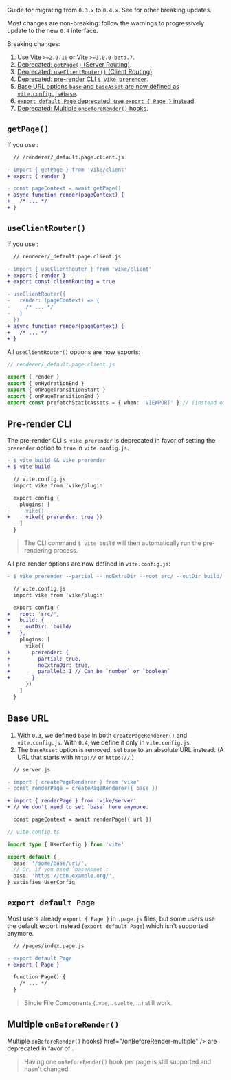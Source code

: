 
Guide for migrating from `0.3.x` to `0.4.x`. See <Link href="/migration" /> for other breaking updates.

Most changes are non-breaking: follow the warnings to progressively update to the new `0.4` interface.

Breaking changes:

 1. Use Vite `>=2.9.10` or Vite `>=3.0.0-beta.7`.
 1. [Deprecated: `getPage()` (Server Routing)](#getpage).
 1. [Deprecated: `useClientRouter()` (Client Routing)](#useclientrouter).
 1. [Deprecated: pre-render CLI `$ vike prerender`](#pre-render-cli).
 1. [Base URL options `base` and `baseAsset` are now defined as `vite.config.js#base`](#base-url).
 1. [`export default Page` deprecated: use `export { Page }` instead](#export-default-page).
 1. [Deprecated: Multiple `onBeforeRender()` hooks](#multiple-onbeforerender).


## `getPage()`

If you use <Link href="/server-routing" noBreadcrumb />:

```diff
  // /renderer/_default.page.client.js

- import { getPage } from 'vike/client'
+ export { render }

- const pageContext = await getPage()
+ async function render(pageContext) {
+   /* ... */
+ }
```


## `useClientRouter()`

If you use <Link href="/client-routing" noBreadcrumb />:

```diff
  // renderer/_default.page.client.js

- import { useClientRouter } from 'vike/client'
+ export { render }
+ export const clientRouting = true

- useClientRouter({
-   render: (pageContext) => {
-     /* ... */
-   }
- })
+ async function render(pageContext) {
+   /* ... */
+ }
```

All `useClientRouter()` options are now exports:

```ts ts-only
// renderer/_default.page.client.js

export { render }
export { onHydrationEnd }
export { onPageTransitionStart }
export { onPageTransitionEnd }
export const prefetchStaticAssets = { when: 'VIEWPORT' } // (instead of `prefetchLinks`)
```

## Pre-render CLI

The pre-render CLI `$ vike prerender` is deprecated in favor of setting the `prerender` option to `true` in `vite.config.js`.

```diff
- $ vite build && vike prerender
+ $ vite build
```
```diff
  // vite.config.js
  import vike from 'vike/plugin'

  export config {
    plugins: [
-     vike()
+     vike({ prerender: true })
    ]
  }
```

> The CLI command `$ vite build` will then automatically run the pre-rendering process.

All pre-render options are now defined in `vite.config.js`:

```diff
- $ vike prerender --partial -- noExtraDir --root src/ --outDir build/ --parallel 1
```
```diff
  // vite.config.js
  import vike from 'vike/plugin'

  export config {
+   root: 'src/',
+   build: {
+     outDir: 'build/
+   },
    plugins: [
      vike({
+       prerender: {
+         partial: true,
+         noExtraDir: true,
+         parallel: 1 // Can be `number` or `boolean`
+       }
      })
    ]
  }
```


## Base URL

 1. With `0.3`, we defined `base` in both `createPageRenderer()` and `vite.config.js`. With `0.4`, we define it only in `vite.config.js`.
 1. The `baseAsset` option is removed: set `base` to an absolute URL instead. (A URL that starts with `http://` or `https://`.)

```diff
  // server.js

- import { createPageRenderer } from 'vike'
- const renderPage = createPageRenderer({ base })

+ import { renderPage } from 'vike/server'
+ // We don't need to set `base` here anymore.

  const pageContext = await renderPage({ url })
```

```ts
// vite.config.ts

import type { UserConfig } from 'vite'

export default {
  base: '/some/base/url/',
  // Or, if you used `baseAsset`:
  base: 'https://cdn.example.org/',
} satisfies UserConfig
```


## `export default Page`

Most users already `export { Page }` in `.page.js` files, but some users use the default export instead (`export default Page`) which isn't supported anymore.

```diff
  // /pages/index.page.js

- export default Page
+ export { Page }

  function Page() {
    /* ... */
  }
```

> Single File Components (`.vue`, `.svelte`, ...) still work.


## Multiple `onBeforeRender()`

<Link text={<>Multiple <code>onBeforeRender()</code> hooks</>} href="/onBeforeRender-multiple" /> are deprecated in favor of <Link href="/exports" text="Custom Hooks/Exports"/>.

> Having one `onBeforeRender()` hook per page is still supported and hasn't changed.
